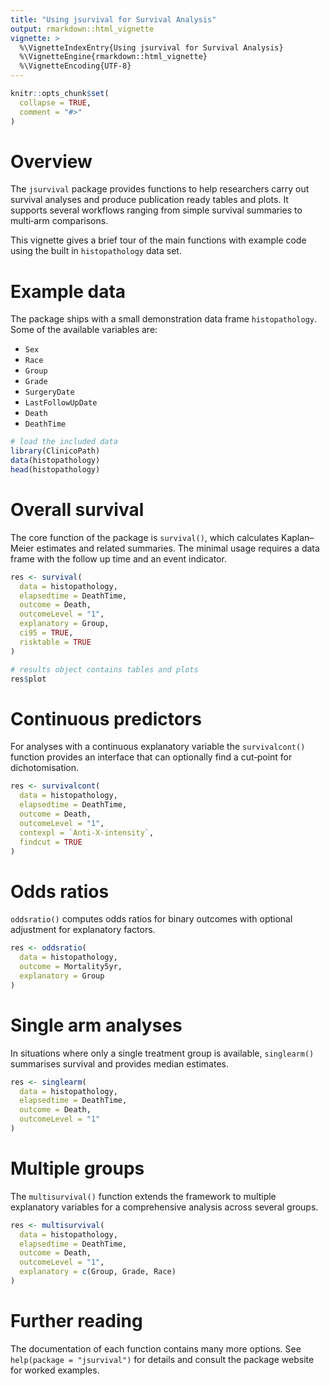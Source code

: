 ```yaml
---
title: "Using jsurvival for Survival Analysis"
output: rmarkdown::html_vignette
vignette: >
  %\VignetteIndexEntry{Using jsurvival for Survival Analysis}
  %\VignetteEngine{rmarkdown::html_vignette}
  %\VignetteEncoding{UTF-8}
---
```


```r
knitr::opts_chunk$set(
  collapse = TRUE,
  comment = "#>"
)
```

# Overview

The `jsurvival` package provides functions to help researchers carry out
survival analyses and produce publication ready tables and plots.
It supports several workflows ranging from simple survival summaries to
multi‑arm comparisons.

This vignette gives a brief tour of the main functions with example code
using the built in `histopathology` data set.

# Example data

The package ships with a small demonstration data frame `histopathology`.
Some of the available variables are:

- `Sex`
- `Race`
- `Group`
- `Grade`
- `SurgeryDate`
- `LastFollowUpDate`
- `Death`
- `DeathTime`

```r
# load the included data
library(ClinicoPath)
data(histopathology)
head(histopathology)
```

# Overall survival

The core function of the package is `survival()`, which calculates
Kaplan–Meier estimates and related summaries.  The minimal usage requires
a data frame with the follow up time and an event indicator.

```r
res <- survival(
  data = histopathology,
  elapsedtime = DeathTime,
  outcome = Death,
  outcomeLevel = "1",
  explanatory = Group,
  ci95 = TRUE,
  risktable = TRUE
)

# results object contains tables and plots
res$plot
```

# Continuous predictors

For analyses with a continuous explanatory variable the
`survivalcont()` function provides an interface that can optionally find a
cut‑point for dichotomisation.

```r
res <- survivalcont(
  data = histopathology,
  elapsedtime = DeathTime,
  outcome = Death,
  outcomeLevel = "1",
  contexpl = `Anti-X-intensity`,
  findcut = TRUE
)
```

# Odds ratios

`oddsratio()` computes odds ratios for binary outcomes with optional
adjustment for explanatory factors.

```r
res <- oddsratio(
  data = histopathology,
  outcome = Mortality5yr,
  explanatory = Group
)
```

# Single arm analyses

In situations where only a single treatment group is available,
`singlearm()` summarises survival and provides median estimates.

```r
res <- singlearm(
  data = histopathology,
  elapsedtime = DeathTime,
  outcome = Death,
  outcomeLevel = "1"
)
```

# Multiple groups

The `multisurvival()` function extends the framework to multiple
explanatory variables for a comprehensive analysis across several groups.

```r
res <- multisurvival(
  data = histopathology,
  elapsedtime = DeathTime,
  outcome = Death,
  outcomeLevel = "1",
  explanatory = c(Group, Grade, Race)
)
```

# Further reading

The documentation of each function contains many more options.
See `help(package = "jsurvival")` for details and consult the
package website for worked examples.
